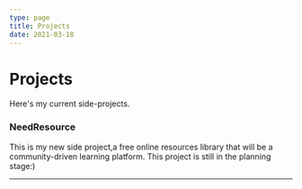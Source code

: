 ```yaml
---
type: page
title: Projects
date: 2021-03-18
---
```


# Projects

Here's my current side-projects.

### NeedResource 

This is my new side project,a free online resources library that will be a 
community-driven learning platform. This project is still in the planning stage:) 

---